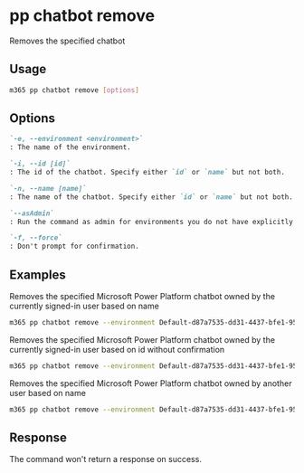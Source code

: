 
# pp chatbot remove

Removes the specified chatbot

## Usage

```sh
m365 pp chatbot remove [options]
```

## Options

```md definition-list
`-e, --environment <environment>`
: The name of the environment.

`-i, --id [id]`
: The id of the chatbot. Specify either `id` or `name` but not both.

`-n, --name [name]`
: The name of the chatbot. Specify either `id` or `name` but not both.

`--asAdmin`
: Run the command as admin for environments you do not have explicitly assigned permissions to.

`-f, --force`
: Don't prompt for confirmation.
```

<Global />

## Examples

Removes the specified Microsoft Power Platform chatbot owned by the currently signed-in user based on name

```sh
m365 pp chatbot remove --environment Default-d87a7535-dd31-4437-bfe1-95340acd55c5 --name "Chatbot Name"
```

Removes the specified Microsoft Power Platform chatbot owned by the currently signed-in user based on id without confirmation

```sh
m365 pp chatbot remove --environment Default-d87a7535-dd31-4437-bfe1-95340acd55c5 --id 9d9a13d0-6255-ed11-bba2-000d3adf774e --force
```

Removes the specified Microsoft Power Platform chatbot owned by another user based on name

```sh
m365 pp chatbot remove --environment Default-d87a7535-dd31-4437-bfe1-95340acd55c5 --name "Chatbot Name" --asAdmin
```

## Response

The command won't return a response on success.
